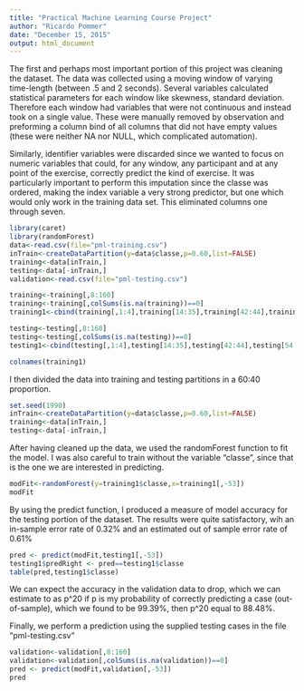 ```yaml
---
title: "Practical Machine Learning Course Project"
author: "Ricardo Pommer"
date: "December 15, 2015"
output: html_document
---
```


The first and perhaps most important portion of this project was cleaning the dataset. The data was collected using a moving window of varying time-length (between .5 and 2 seconds). Several variables calculated statistical parameters for each window like skewness, standard deviation. Therefore each window had variables that were not continuous and instead took on a single value. These were manually removed by observation and preforming a column bind of all columns that did not have empty values (these were neither NA nor NULL, which complicated automation).

Similarly, identifier variables were discarded since we wanted to focus on numeric variables that could, for any window, any participant and at any point of the exercise, correctly predict the kind of exercise. It was particularly important to perform this imputation since the classe was ordered, making the index variable a very strong predictor, but one which would only work in the training data set. This eliminated columns one through seven.


```r
library(caret)
library(randomForest)
data<-read.csv(file="pml-training.csv")
inTrain<-createDataPartition(y=data$classe,p=0.60,list=FALSE)
training<-data[inTrain,]
testing<-data[-inTrain,]
validation<-read.csv(file="pml-testing.csv")

training<-training[,8:160]
training<-training[,colSums(is.na(training))==0]
training1<-cbind(training[,1:4],training[14:35],training[42:44],training[54:66],training[76:86])

testing<-testing[,8:160]
testing<-testing[,colSums(is.na(testing))==0]
testing1<-cbind(testing[,1:4],testing[14:35],testing[42:44],testing[54:66],testing[76:86])

colnames(training1)

```

I then divided the data into training and testing partitions in a 60:40 proportion.
```r
set.seed(1990)
inTrain<-createDataPartition(y=data$classe,p=0.60,list=FALSE)
training<-data[inTrain,]
testing<-data[-inTrain,]
```

After having cleaned up the data, we used the randomForest function to fit the model. I was also careful to train without the variable "classe", since that is the one we are interested in predicting.

```r
modFit<-randomForest(y=training1$classe,x=training1[,-53])
modFit
```

By using the predict function, I produced a measure of model accuracy for the testing portion of the dataset. The results were quite satisfactory, wih an in-sample error rate of 0.32% and an estimated out of sample error rate of 0.61%


```r

pred <- predict(modFit,testing1[,-53])
testing1$predRight <- pred==testing1$classe
table(pred,testing1$classe)

```

We can expect the accuracy in the validation data to drop, which we can estimate to as p^20 if p is my probability of correctly predicting a case (out-of-sample), which we found to be 99.39%, then p^20 equal to 88.48%. 

Finally, we perform a prediction using the supplied testing cases in the file "pml-testing.csv"

```r

validation<-validation[,8:160]
validation<-validation[,colSums(is.na(validation))==0]
pred <- predict(modFit,validation[,-53])
pred

```
